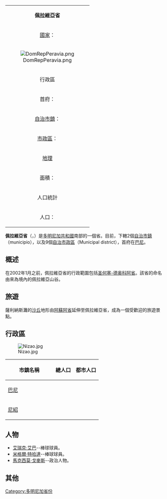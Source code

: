 {| class="infobox bordered" align=right cellpadding=4 cellspacing=0 width=275 style="clear:right; margin: 0 0 1em 1em; background: #f9f9f9; font-size: 95%;"
|-
|colspan=2 align=center bgcolor="#BFDFFF"|'''佩拉維亞省'''
|-
|[[國家|國家]]：|| [[多明尼加共和國|多明尼加共和國]]
|-
! colspan="3" | [[File:DomRepPeravia.png|center]]
|-
!colspan=2 align=center bgcolor="#BFDFFF"|行政區
|-
|首府：||[[巴尼|巴尼]]
|-
|[[自治市鎮|自治市鎮]]：||2個 
|-
|[[市轄區|市政區]]：||9個
|-
!colspan=2 align=center bgcolor="#BFDFFF"|[[地理|地理]]
|-
|面積：||1329.28 km² 
|-
!colspan=2 align=center bgcolor="#BFDFFF"|人口統計
|-
|人口：||309,729人（2008年統計）
|}

'''佩拉維亞省'''（{{lang-es|Provincia de Peravia}}，{{IPA-es|peˈɾaβja}}）是[[多明尼加共和國|多明尼加共和國]]南部的一個省。目前，下轄2個[[自治市鎮|自治市鎮]]（municipio），以及9個[[市轄區|自治市政區]]（Municipal district），首府在[[巴尼|巴尼]]。

==概述==
在2002年1月之前，佩拉維亞省的行政範圍包括[[圣何塞-德奥科阿省|圣何塞-德奥科阿省]]。該省的命名由來為境內的佩拉維亞山谷。

==旅遊==
薩利納斯灘的[[沙丘|沙丘]]地形由[[阿蘇阿省|阿蘇阿省]]延伸至佩拉維亞省，成為一個受歡迎的旅遊景點。

==行政區==
[[File:Nizao.jpg|thumb]]

{| class="wikitable sortable" style="text-align:right; font-size:95%;"
!width="135px"| 市鎮名稱
! 總人口  !! 都市人口
|-
|align="left"| [[巴尼|巴尼]]
| {{nts|251883}} || {{nts|198564}}  
|-
|align="left"| [[尼紹|尼紹]]
| {{nts|57846}} || {{nts|32144}}     
|}

==人物==
*[[艾瑞克·艾巴|艾瑞克·艾巴]]--棒球球員。
*[[米格爾·特哈達|米格爾·特哈達]]--棒球球員。
*[[馬克西莫·戈麥斯|馬克西莫·戈麥斯]]--政治人物。

==其他==

{{多明尼加共和國各省}}
[[Category:多明尼加省份|Category:多明尼加省份]]